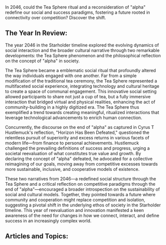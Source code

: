 In 2046, could the Tea Sphere ritual and a reconsideration of "alpha" redefine our social and success paradigms, fostering a future rooted in connectivity over competition? Discover the shift.


## The Year In Review:
The year 2046 in the Starholder timeline explored the evolving dynamics of social interaction and the broader cultural narrative through two remarkable developments: the Tea Sphere phenomenon and the philosophical reflection on the concept of "alpha" in society.

The Tea Sphere became a emblematic social ritual that profoundly altered the way individuals engaged with one another. Far from a simple modification of the traditional tea ceremony, the Tea Sphere represented a multifaceted social experience, integrating technology and cultural heritage to create a space of communal engagement. This innovative social setting allowed participants to share not just a cup of tea, but a fully immersive interaction that bridged virtual and physical realities, enhancing the act of community-building in a highly digitized era. The Tea Sphere thus exemplified a trend towards creating meaningful, ritualized interactions that leverage technological advancements to enrich human connection.

Concurrently, the discourse on the end of "alpha" as captured in Cyrus T Hustlemuck's reflection, "Horizon Has Been Defeated," questioned the relentless pursuit of superiority and excess returns in various facets of modern life—from finance to personal achievements. Hustlemuck challenged the prevailing definitions of success and progress, urging a societal reevaluation of what constitutes true value and growth. By declaring the concept of "alpha" defeated, he advocated for a collective reimagining of our goals, moving away from competitive excesses towards more sustainable, inclusive, and cooperative models of existence.

These two narratives from 2046—a redefined social structure through the Tea Sphere and a critical reflection on competitive paradigms through the end of "alpha"—encouraged a broader introspection on the sustainability of social and cultural models. Together, they pointed towards a future where community and cooperation might replace competition and isolation, suggesting a pivotal shift in the underlying ethos of society in the Starholder timeline. This year of reevaluation and innovation manifested a keen awareness of the need for changes in how we connect, interact, and define success in an increasingly complex world.

## Articles and Topics:

